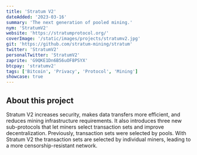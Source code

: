 ```yaml
---
title: 'Stratum V2'
dateAdded: '2023-03-16'
summary: 'The next generation of pooled mining.'
nym: 'StratumV2'
website: 'https://stratumprotocol.org/'
coverImage: '/static/images/projects/stratumv2.jpg'
git: 'https://github.com/stratum-mining/stratum'
twitter: 'StratumV2'
personalTwitter: 'StratumV2'
zaprite: 'G9QKE1Dn6B56uOF8PSYX'
btcpay: 'stratumv2'
tags: ['Bitcoin', 'Privacy', 'Protocol', 'Mining']
showcase: true
---
```


## About this project

Stratum V2 increases security, makes data transfers more efficient, and reduces mining infrastructure requirements. It also introduces three new sub-protocols that let miners select transaction sets and improve decentralization. Previously, transaction sets were selected by pools. With Stratum V2 the transaction sets are selected by individual miners, leading to a more censorship-resistant network.
